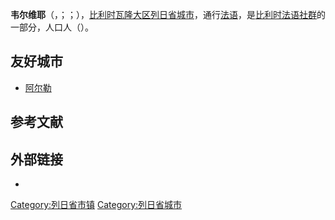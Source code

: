 {{Infobox Belgium municipality
|name             = 韦尔维耶
|native_name      = <small>{{native name|fr|Verviers}}<br>{{native name|wa|Vervî}}</small>
|type             = {{BEL}}[[比利时城市列表|城市]]
|picture          = Verviers JPG02.jpg
|picture-width    = 250px
|picture-legend   = 司法大楼
|map              = Verviers Liège Belgium Map.svg
|map-legend       = 韦尔维耶在[[列日省|列日省]]的位置
|arms             = Héraldique Ville be Verviers.svg
|flag             = Verviers Belgium.svg
|region           = {{BE-REG-WAL}}
|community        = {{BE-FR}}
|province         = {{BE-PROV-LG}}
|arrondissement   = [[韋爾維耶區|韋爾維耶區]]
|nis              = 63079
|pyramid-date     = 2006年1月1日
|0–19             = 25.89
|20–64            = 56.99
|65               = 17.11
|foreigners       = 9.46
|foreigners-date  = 2005年1月1日
|mayor            =	Muriel Targnion ([[社会党_(比利时)|PS]])
|majority         = [[社会党_(比利时)|PS]]-[[革新运动|MR]]-Nouveau Verviers
|postal-codes     = 4800, 4801, 4802
|telephone-area   = 087
|web              = [http://www.verviers.be/ www.verviers.be]
|coordinates      = {{coord|50|35|N|05|51|E|region:BE|display=inline,title}}
}}
'''韦尔维耶'''（{{lang-fr|Verviers}}，{{IPA-fr|vɛʁvje}}；{{lang-wa|Vervî}}；{{lang-de|label=德语旧名|Velwisch}}），[[比利时|比利时]][[瓦隆大区|瓦隆大区]][[列日省|列日省]][[比利时城市列表|城市]]，通行[[法语|法语]]，是[[比利时法语社群|比利时法语社群]]的一部分，人口{{wikidata|property|normal+|P1082}}人（{{wikidata|qualifier|P1082|P585}}）。

==友好城市==
* {{FRA}} [[阿尔勒|阿尔勒]]

== 参考文献 ==
{{Reflist}}

==外部链接==
* {{Commons category-inline|Verviers}}

{{列日省市镇}}
{{Authority control}}
{{DEFAULTSORT:Verviers}}
{{Liège-geo-stub}}
[[Category:列日省市镇|Category:列日省市镇]]
[[Category:列日省城市|Category:列日省城市]]